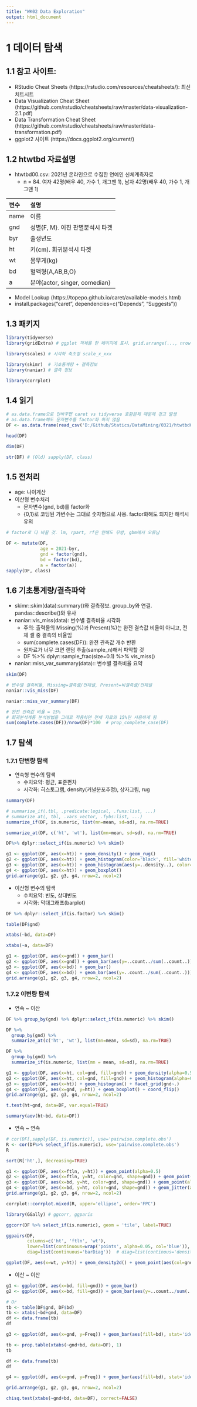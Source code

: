 ```yaml
---
title: "WK02 Data Exploration"
output: html_document
---
```


# 1 데이터 탐색

## 1.1 참고 사이트:
* RStudio Cheat Sheets (https://rstudio.com/resources/cheatsheets/): 최신 치트시트
* Data Visualization Cheat Sheet (https://github.com/rstudio/cheatsheets/raw/master/data-visualization-2.1.pdf)
* Data Transformation Cheat Sheet (https://github.com/rstudio/cheatsheets/raw/master/data-transformation.pdf)
* ggplot2 사이트 (https://docs.ggplot2.org/current/)

## 1.2 htwtbd 자료설명
* htwtbd00.csv: 2021년 온라인으로 수집한 연예인 신체계측자료
  * n = 84. 여자 42명(배우 40, 가수 1, 개그맨 1), 남자 42명(배우 40, 가수 1, 개그맨 1)
  
|변수|설명|
|:---|:---|
|name|이름|
|gnd|성별{F, M}. 이진 판별분석시 타겟|
|byr|출생년도|
|ht|키(cm). 회귀분석시 타겟|
|wt|몸무게(kg)|
|bd|혈액형{A,AB,B,O}|
|a|분야{actor, singer, comedian}|

* Model Lookup (https://topepo.github.io/caret/available-models.html)
* install.packages("caret", dependencies=c("Depends", "Suggests"))

## 1.3 패키지

```r
library(tidyverse)
library(gridExtra) # ggplot 객체를 한 페이지에 표시. grid.arrange(..., nrow, ncol)
```

```r
library(scales) # 시각화 축조정 scale_x_xxx
```

```r
library(skimr)  # 기초통계량 + 결측정보
library(naniar) # 결측 정보
```

```r
library(corrplot)
```

## 1.4 읽기

```r
# as.data.frame으로 안바꾸면 caret vs tidyverse 호환문제 때문에 경고 발생
# as.data.frame해도 문자변수를 factor화 하지 않음
DF <- as.data.frame(read_csv('D:/Github/Statics/DataMining/0321/htwtbd00.csv'))
```

```r
head(DF)
```

```r
dim(DF)
```

```r
str(DF) # (Old) sapply(DF, class)
```

## 1.5 전처리
* age: 나이계산
* 이산형 변수처리
  * 문자변수(gnd, bd)를 factor화
  * {0,1}로 코딩된 가변수는 그대로 숫자형으로 사용. factor화해도 되지만 해석시 유의

```r
# factor로 다 바꿀 것. lm, rpart, rf은 안해도 무방, gbm에서 오류남

DF <- mutate(DF,
             age = 2021-byr,
             gnd = factor(gnd),
             bd = factor(bd),
             a = factor(a))
sapply(DF, class)
```

## 1.6 기초통계량/결측파악
* skimr::skim(data):summary()와 결측정보. group_by와 연결. pandas::describe()와 유사
* naniar::vis_miss(data): 변수별 결측비율 시각화
  * 주의: 출력물의 Missing(%)과 Present(%)는 완전 결측값 비율이 아니고, 전체 셀 중 결측의 비율임
  * sum(complete.cases(DF)): 완전 관측값 개수 반환
  * 원자료가 너무 크면 랜덤 추출(sample_n)해서 파악할 것
  * DF %>% dplyr::sample_frac(size=0.1) %>% vis_miss()
* naniar::miss_var_summary(data):: 변수별 결측비율 요약

```r
skim(DF)
```

```r
# 변수별 결측비율, Missing=결측셀/전체셀, Present=비결측셀/전체셀
naniar::vis_miss(DF)
```

```r
naniar::miss_var_summary(DF)
```

```r
# 완전 관측값 비율 = 15%
# 회귀분석계통 분석방법을 그대로 적용하면 전체 자료의 15%만 사용하게 됨
sum(complete.cases(DF))/nrow(DF)*100  # prop_complete_case(DF)
```

## 1.7 탐색
### 1.7.1 단변량 탐색

* 연속형 변수의 탐색
  * 수치요약: 평균, 표준편차
  * 시각화: 히스토그램, density(커널분포추정), 상자그림, rug
  
```r
summary(DF)
```

```r
# summarize_if(.tbl, .predicate:logical, .funs:list, ...)
# summarize_at(, tbl, .vars_vector, .fybs:list, ...)
summarize_if(DF, is.numeric, list(mn=mean, sd=sd), na.rm=TRUE)
```

```r
summarize_at(DF, c('ht', 'wt'), list(mn=mean, sd=sd), na.rm=TRUE)
```

```r
DF%>% dplyr::select_if(is.numeric) %>% skim()
```

```r
g1 <- ggplot(DF, aes(x=ht)) + geom_density() + geom_rug()
g2 <- ggplot(DF, aes(x=ht)) + geom_histogram(color='black', fill='white')
g3 <- ggplot(DF, aes(x=ht)) + geom_histogram(aes(y=..density..), color='black', fill='white') + geom_density(alpha=0.2, fill='#FF6666') + geom_rug()
g4 <- ggplot(DF, aes(x=ht)) + geom_boxplot()
grid.arrange(g1, g2, g3, g4, nrow=2, ncol=2)
```

* 이산형 변수의 탐색
  * 수치요약: 빈도, 상대빈도
  * 시각화: 막대그래프(barplot)
  
```r
DF %>% dplyr::select_if(is.factor) %>% skim()
```

```r
table(DF$gnd)
```

```r
xtabs(~bd, data=DF)
```

```r
xtabs(~a, data=DF)
```

```r
g1 <- ggplot(DF, aes(x=gnd)) + geom_bar()
g2 <- ggplot(DF, aes(x=gnd)) + geom_bar(aes(y=..count../sum(..count..))) + scale_y_continuous(labels=percent)
g3 <- ggplot(DF, aes(x=bd)) + geom_bar()
g4 <- ggplot(DF, aes(x=bd)) + geom_bar(aes(y=..count../sum(..count..))) + scale_y_continuous(labels=percent)
grid.arrange(g1, g2, g3, g4, nrow=2, ncol=2)
```

### 1.7.2 이변량 탐색
* 연속 ~ 이산

```r
DF %>% group_by(gnd) %>% dplyr::select_if(is.numeric) %>% skim()
```

```r
DF %>%
  group_by(gnd) %>%
  summarize_at(c('ht', 'wt'), list(mn=mean, sd=sd), na.rm=TRUE)
```

```r
DF %>%
  group_by(gnd) %>%
  summarize_if(is.numeric, list(mn = mean, sd=sd), na.rm=TRUE)
```

```r
g1 <- ggplot(DF, aes(x=ht, col=gnd, fill=gnd)) + geom_density(alpha=0.5)
g2 <- ggplot(DF, aes(x=ht, col=gnd, fill=gnd)) + geom_histogram(alpha=0.5)
g3 <- ggplot(DF, aes(x=ht)) + geom_histogram() + facet_grid(gnd~.)
g4 <- ggplot(DF, aes(x=gnd, y=ht)) + geom_boxplot() + coord_flip()
grid.arrange(g1, g2, g3, g4, nrow=2, ncol=2)
```

```r
t.test(ht~gnd, data=DF, var.equal=TRUE)
```

```r
summary(aov(ht~bd, data=DF))
```

* 연속 ~ 연속

```r
# cor(DF[,sapply(DF, is.numeric)], use='pairwise.complete.obs')
R <- cor(DF%>% select_if(is.numeric), use='pairwise.complete.obs')
R
```

```r
sort(R['ht',], decreasing=TRUE)
```

```r
g1 <- ggplot(DF, aes(x=ftln, y=ht)) + geom_point(alpha=0.5)
g2 <- ggplot(DF, aes(x=ftln, y=ht, color=gnd, shape=gnd)) + geom_point(alpha=0.5)
g3 <- ggplot(DF, aes(x=bd, y=ht, color=gnd, shape=gnd)) + geom_point(alpha=0.5)
g4 <- ggplot(DF, aes(x=bd, y=ht, color=gnd, shape=gnd)) + geom_jitter(alpha=0.5)
grid.arrange(g1, g2, g3, g4, nrow=2, ncol=2)
````

```r
corrplot::corrplot.mixed(R, upper='ellipse', order='FPC')
```

```r
library(GGally) # ggcorr, ggparis
```

```r
ggcorr(DF %>% select_if(is.numeric), geom = 'tile', label=TRUE)
```

```r
ggpairs(DF, 
        columns=c('ht', 'ftln', 'wt'),
        lower=list(continuous=wrap('points', alpha=0.05, col='blue')),
        diag=list(continuous='barDiag'))  # diag=list(continous='densityDiag')
```

```r
ggplot(DF, aes(x=wt, y=ht)) + geom_density2d() + geom_point(aes(col=gnd, shape=gnd))
```


* 이산 ~ 이산

```r
g1 <- ggplot(DF, aes(x=bd, fill=gnd)) + geom_bar()
g2 <- ggplot(DF, aes(x=bd, fill=gnd)) + geom_bar(aes(y=..count../sum(..count..)))

# Or
tb <- table(DF$gnd, DF$bd)
tb <- xtabs(~bd+gnd, data=DF)
df <- data.frame(tb)
df
```

```r
g3 <- ggplot(df, aes(x=gnd, y=Freq)) + geom_bar(aes(fill=bd), stat='identity')

tb <- prop.table(xtabs(~gnd+bd, data=DF), 1)
tb
```

```r
df <- data.frame(tb)
df
```

```r
g4 <- ggplot(df, aes(x=gnd, y=Freq)) + geom_bar(aes(fill=bd), stat='identity')

grid.arrange(g1, g2, g3, g4, nrow=2, ncol=2)
```

```r
chisq.test(xtabs(~gnd+bd, data=DF), correct=FALSE)
```

